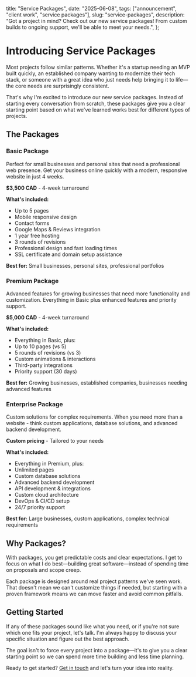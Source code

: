  title: "Service Packages",
  date: "2025-06-08",
  tags: ["announcement", "client work", "service packages"],
  slug: "service-packages",
  description:
    "Got a project in mind? Check out our new service packages! From custom builds to ongoing support, we'll be able to meet your needs.",
};

# Introducing Service Packages

Most projects follow similar patterns. Whether it's a startup needing an MVP built quickly, an established company wanting to modernize their tech stack, or someone with a great idea who just needs help bringing it to life—the core needs are surprisingly consistent.

That's why I'm excited to introduce our new service packages. Instead of starting every conversation from scratch, these packages give you a clear starting point based on what we've learned works best for different types of projects.

## The Packages

### Basic Package

Perfect for small businesses and personal sites that need a professional web presence. Get your business online quickly with a modern, responsive website in just 4 weeks.

**$3,500 CAD** - 4-week turnaround

**What's included:**

- Up to 5 pages
- Mobile responsive design
- Contact forms
- Google Maps & Reviews integration
- 1 year free hosting
- 3 rounds of revisions
- Professional design and fast loading times
- SSL certificate and domain setup assistance

**Best for:** Small businesses, personal sites, professional portfolios

### Premium Package

Advanced features for growing businesses that need more functionality and customization. Everything in Basic plus enhanced features and priority support.

**$5,000 CAD** - 4-week turnaround

**What's included:**

- Everything in Basic, plus:
- Up to 10 pages (vs 5)
- 5 rounds of revisions (vs 3)
- Custom animations & interactions
- Third-party integrations
- Priority support (30 days)

**Best for:** Growing businesses, established companies, businesses needing advanced features

### Enterprise Package

Custom solutions for complex requirements. When you need more than a website - think custom applications, database solutions, and advanced backend development.

**Custom pricing** - Tailored to your needs

**What's included:**

- Everything in Premium, plus:
- Unlimited pages
- Custom database solutions
- Advanced backend development
- API development & integrations
- Custom cloud architecture
- DevOps & CI/CD setup
- 24/7 priority support

**Best for:** Large businesses, custom applications, complex technical requirements

## Why Packages?

With packages, you get predictable costs and clear expectations. I get to focus on what I do best—building great software—instead of spending time on proposals and scope creep.

Each package is designed around real project patterns we've seen work. That doesn't mean we can't customize things if needed, but starting with a proven framework means we can move faster and avoid common pitfalls.

## Getting Started

If any of these packages sound like what you need, or if you're not sure which one fits your project, let's talk. I'm always happy to discuss your specific situation and figure out the best approach.

The goal isn't to force every project into a package—it's to give you a clear starting point so we can spend more time building and less time planning.

Ready to get started? [Get in touch](/contact) and let's turn your idea into reality.
